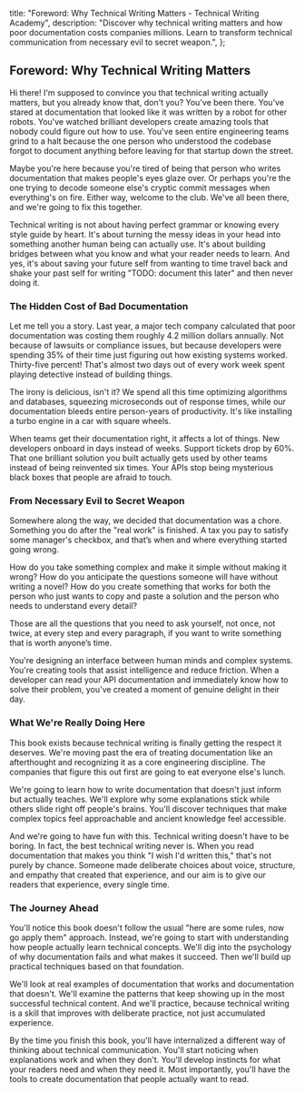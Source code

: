  title: "Foreword: Why Technical Writing Matters - Technical Writing Academy",
  description: "Discover why technical writing matters and how poor documentation costs companies millions. Learn to transform technical communication from necessary evil to secret weapon.",
};

## Foreword: Why Technical Writing Matters

Hi there! I'm supposed to convince you that technical writing actually matters, but you already know that, don't you? You've been there. You've stared at documentation that looked like it was written by a robot for other robots. You've watched brilliant developers create amazing tools that nobody could figure out how to use. You've seen entire engineering teams grind to a halt because the one person who understood the codebase forgot to document anything before leaving for that startup down the street.

Maybe you're here because you're tired of being that person who writes documentation that makes people's eyes glaze over. Or perhaps you're the one trying to decode someone else's cryptic commit messages when everything's on fire. Either way, welcome to the club. We've all been there, and we're going to fix this together.

Technical writing is not about having perfect grammar or knowing every style guide by heart. It's about turning the messy ideas in your head into something another human being can actually use. It's about building bridges between what you know and what your reader needs to learn. And yes, it's about saving your future self from wanting to time travel back and shake your past self for writing "TODO: document this later" and then never doing it.

### The Hidden Cost of Bad Documentation

Let me tell you a story. Last year, a major tech company calculated that poor documentation was costing them roughly 4.2 million dollars annually. Not because of lawsuits or compliance issues, but because developers were spending 35% of their time just figuring out how existing systems worked. Thirty-five percent! That's almost two days out of every work week spent playing detective instead of building things.

The irony is delicious, isn't it? We spend all this time optimizing algorithms and databases, squeezing microseconds out of response times, while our documentation bleeds entire person-years of productivity. It's like installing a turbo engine in a car with square wheels.

When teams get their documentation right, it affects a lot of things. New developers onboard in days instead of weeks. Support tickets drop by 60%. That one brilliant solution you built actually gets used by other teams instead of being reinvented six times. Your APIs stop being mysterious black boxes that people are afraid to touch.

### From Necessary Evil to Secret Weapon

Somewhere along the way, we decided that documentation was a chore. Something you do after the "real work" is finished. A tax you pay to satisfy some manager's checkbox, and that’s when and where everything started going wrong.

How do you take something complex and make it simple without making it wrong? How do you anticipate the questions someone will have without writing a novel? How do you create something that works for both the person who just wants to copy and paste a solution and the person who needs to understand every detail?

Those are all the questions that you need to ask yourself, not once, not twice, at every step and every paragraph, if you want to write something that is worth anyone’s time.

You're designing an interface between human minds and complex systems. You're creating tools that assist intelligence and reduce friction. When a developer can read your API documentation and immediately know how to solve their problem, you've created a moment of genuine delight in their day.

### What We're Really Doing Here

This book exists because technical writing is finally getting the respect it deserves. We're moving past the era of treating documentation like an afterthought and recognizing it as a core engineering discipline. The companies that figure this out first are going to eat everyone else's lunch.

We're going to learn how to write documentation that doesn't just inform but actually teaches. We'll explore why some explanations stick while others slide right off people's brains. You'll discover techniques that make complex topics feel approachable and ancient knowledge feel accessible.

And we're going to have fun with this. Technical writing doesn't have to be boring. In fact, the best technical writing never is. When you read documentation that makes you think "I wish I'd written this," that's not purely by chance. Someone made deliberate choices about voice, structure, and empathy that created that experience, and our aim is to give our readers that experience, every single time.

### The Journey Ahead

You'll notice this book doesn't follow the usual "here are some rules, now go apply them" approach. Instead, we're going to start with understanding how people actually learn technical concepts. We'll dig into the psychology of why documentation fails and what makes it succeed. Then we'll build up practical techniques based on that foundation.

We'll look at real examples of documentation that works and documentation that doesn't. We'll examine the patterns that keep showing up in the most successful technical content. And we'll practice, because technical writing is a skill that improves with deliberate practice, not just accumulated experience.

By the time you finish this book, you'll have internalized a different way of thinking about technical communication. You'll start noticing when explanations work and when they don't. You'll develop instincts for what your readers need and when they need it. Most importantly, you'll have the tools to create documentation that people actually want to read.
